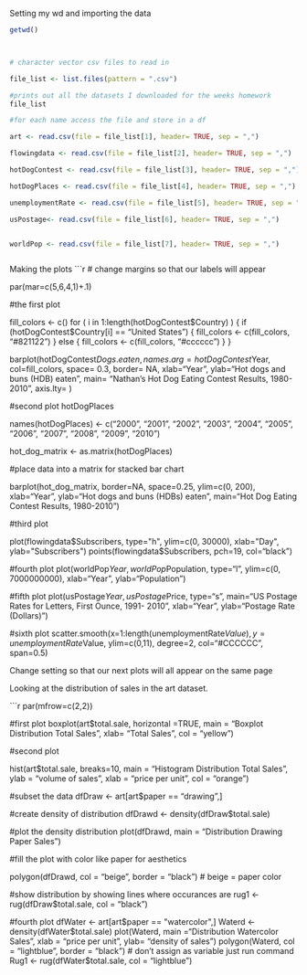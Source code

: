 Setting my wd and importing the data
```r
getwd()



# character vector csv files to read in

file_list <- list.files(pattern = ".csv")

#prints out all the datasets I downloaded for the weeks homework
file_list

#for each name access the file and store in a df

art <- read.csv(file = file_list[1], header= TRUE, sep = ",")

flowingdata <- read.csv(file = file_list[2], header= TRUE, sep = ",")

hotDogContest <- read.csv(file = file_list[3], header= TRUE, sep = ",")

hotDogPlaces <- read.csv(file = file_list[4], header= TRUE, sep = ",")

unemploymentRate <- read.csv(file = file_list[5], header= TRUE, sep = ",")

usPostage<- read.csv(file = file_list[6], header= TRUE, sep = ",")


worldPop <- read.csv(file = file_list[7], header= TRUE, sep = ",")



```


Making the plots
```r
# change margins so that our labels will appear


par(mar=c(5,6,4,1)+.1)



#the first plot


fill_colors <- c()
for ( i in 1:length(hotDogContest$Country) ) {
  if (hotDogContest$Country[i] == "United States") {
    fill_colors <- c(fill_colors, "#821122")
  } else {
    fill_colors <- c(fill_colors, "#cccccc")
  }
}

barplot(hotDogContest$Dogs.eaten, names.arg=hotDogContest$Year, col=fill_colors, space= 0.3, border= NA, xlab="Year", ylab="Hot dogs and buns (HDB) eaten", main= "Nathan's Hot Dog Eating Contest Results, 1980-2010", axis.lty=  )


#second plot
hotDogPlaces

names(hotDogPlaces) <- c("2000", "2001", "2002", "2003", "2004", "2005", "2006", "2007", "2008", "2009", "2010")


hot_dog_matrix <- as.matrix(hotDogPlaces)

#place data into a matrix for stacked bar chart

barplot(hot_dog_matrix, border=NA, space=0.25, ylim=c(0, 200), xlab="Year", ylab="Hot dogs and buns (HDBs) eaten", main="Hot Dog Eating Contest Results, 1980-2010")


#third plot

plot(flowingdata$Subscribers, type="h", ylim=c(0, 30000),
     xlab="Day", ylab="Subscribers")
points(flowingdata$Subscribers, pch=19, col="black")

#fourth plot
plot(worldPop$Year, worldPop$Population, type="l",
     ylim=c(0, 7000000000), xlab="Year", ylab="Population")

#fifth plot
plot(usPostage$Year, usPostage$Price, type="s",
      main="US Postage Rates for Letters, First Ounce, 1991-
2010",
      xlab="Year", ylab="Postage Rate (Dollars)")


#sixth plot
scatter.smooth(x=1:length(unemploymentRate$Value),
               y=unemploymentRate$Value, ylim=c(0,11), degree=2, col="#CCCCCC", span=0.5)

Change setting so that our next plots will all appear on the same page

Looking at the distribution of sales in the art dataset.

```r

par(mfrow=c(2,2)) 

#first plot
boxplot(art$total.sale, horizontal =TRUE, main = "Boxplot Distribution Total Sales", xlab= "Total Sales", col = "yellow")



#second plot

hist(art$total.sale, breaks=10, main = "Histogram Distribution Total Sales", ylab = "volume of sales", xlab = "price per unit", col = "orange")

#subset the data
dfDraw    <- art[art$paper == "drawing",]

#create density of distribution
dfDrawd <- density(dfDraw$total.sale)

#plot the density distribution
plot(dfDrawd, main = "Distribution Drawing Paper Sales")

#fill the plot with color like paper for aesthetics

polygon(dfDrawd, col = "beige", border = "black") # beige = paper color

#show distribution by showing lines where occurances are
rug1 <- rug(dfDraw$total.sale, col = "black")


#fourth plot
dfWater    <- art[art$paper == "watercolor",]
Waterd <- density(dfWater$total.sale)
plot(Waterd, main ="Distribution Watercolor Sales", xlab = "price per unit", ylab= "density of sales")
polygon(Waterd, col = "lightblue", border = "black") # don't assign as variable just run command
Rug1 <- rug(dfWater$total.sale, col = "lightblue")



               
               
               
    
